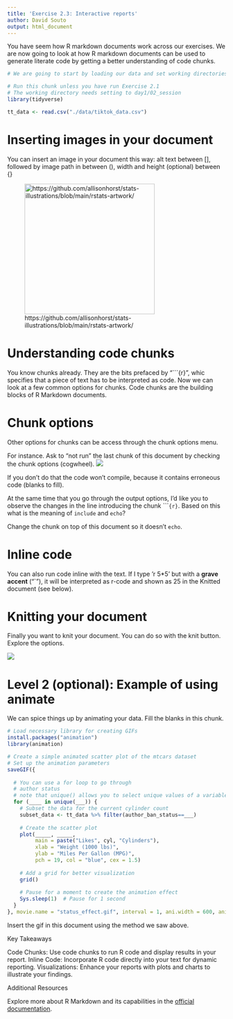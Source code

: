 ```yaml
---
title: 'Exercise 2.3: Interactive reports'
author: David Souto
output: html_document
---
```


You have seem how R markdown documents work across our exercises. We are now going to look at how R markdown documents can be used to generate literate code by getting a better understanding of code chunks.

```r
# We are going to start by loading our data and set working directories

# Run this chunk unless you have run Exercise 2.1
# The working directory needs setting to day1/02_session 
library(tidyverse)

tt_data <- read.csv("./data/tiktok_data.csv")
```

# Inserting images in your document

You can insert an image in your document this way: alt text between [], followed by image path in between (), width and height (optional) between {}

![https://github.com/allisonhorst/stats-illustrations/blob/main/rstats-artwork/](images/rmarkdown_rockstar.png){width=300px, height=300px}

# Understanding code chunks

You know chunks already. They are the bits prefaced by "```{r}", whic specifies that a piece of text has to be interpreted as code. Now we can look at a few common options for chunks. Code chunks are the building blocks of R Markdown documents. 

# Chunk options

Other options for chunks can be access through the chunk options menu.

For instance. Ask to "not run" the last chunk of this document by checking the chunk options (cogwheel). 
![](images/chunk_options.png)

If you don't do that the code won't compile, because it contains erroneous code (blanks to fill).

At the same time that you go through the output options, I'd like you to observe the changes in the line introducing the chunk ````{r}`. Based on this what is the meaning of `include` and `echo`?

Change the chunk on top of this document so it doesn't `echo`.

# Inline code

You can also run code inline with the text. If I type 'r 5*5' but with a **grave accent** ("`"), it will be interpreted as r-code and shown as 25 in the Knitted document (see below). 

# Knitting your document

Finally you want to knit your document. You can do so with the knit button. Explore the options. 

![](images/knit_button.png)

# Level 2 (optional): Example of using animate 

We can spice things up by animating your data. Fill the blanks in this chunk.

```r
# Load necessary library for creating GIFs
install.packages("animation")
library(animation)

# Create a simple animated scatter plot of the mtcars dataset
# Set up the animation parameters
saveGIF({
  
  # You can use a for loop to go through
  # author status 
  # note that unique() allows you to select unique values of a variable
  for (____ in unique(___)) {
    # Subset the data for the current cylinder count
    subset_data <- tt_data %>% filter(author_ban_status==___)
    
    # Create the scatter plot
    plot(_____, _____,
         main = paste("Likes", cyl, "Cylinders"),
         xlab = "Weight (1000 lbs)",
         ylab = "Miles Per Gallon (MPG)",
         pch = 19, col = "blue", cex = 1.5)
    
    # Add a grid for better visualization
    grid()
    
    # Pause for a moment to create the animation effect
    Sys.sleep(1)  # Pause for 1 second
  }
}, movie.name = "status_effect.gif", interval = 1, ani.width = 600, ani.height = 400)

```

Insert the gif in this document using the method we saw above.

Key Takeaways

Code Chunks: Use code chunks to run R code and display results in your report.
Inline Code: Incorporate R code directly into your text for dynamic reporting.
Visualizations: Enhance your reports with plots and charts to illustrate your findings.

Additional Resources

Explore more about R Markdown and its capabilities in the [official documentation](https://rmarkdown.rstudio.com/lesson-1.html).

